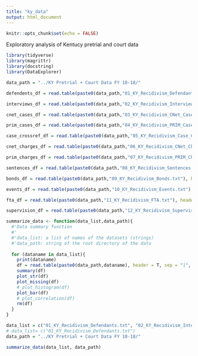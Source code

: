```yaml
---
title: "ky_data"
output: html_document
---
```


```r
knitr::opts_chunk$set(echo = FALSE)
```

Exploratory analysis of Kentucy pretrial and court data 
```r
library(tidyverse)
library(magrittr)
library(docstring)
library(DataExplorer)

data_path = "../KY Pretrial + Court Data FY 10-18/"

```


```r
defendents_df = read.table(paste0(data_path,"01_KY_Recidivism_Defendants.txt"), header = T, sep = "|", fill = T, strip.white = T)

interviews_df = read.table(paste0(data_path,"02_KY_Recidivism_Interviews.txt"), header = T, sep = "|", fill = T, strip.white = T)

cnet_cases_df = read.table(paste0(data_path,"03_KY_Recidivism_CNet_Cases.txt"), header = T, sep = "|", fill = T, strip.white = T)

prim_cases_df = read.table(paste0(data_path,"04_KY_Recidivism_PRIM_Cases.txt"), header = T, sep = "|", fill = T, strip.white = T)

case_crossref_df = read.table(paste0(data_path,"05_KY_Recidivism_Case_Cross_Reference.txt"), header = T, sep = "|", fill = T, strip.white = T)

cnet_charges_df = read.table(paste0(data_path,"06_KY_Recidivism_CNet_Charges.txt"), header = T, sep = "|", fill = T, strip.white = T)

prim_charges_df = read.table(paste0(data_path,"07_KY_Recidivism_PRIM_Charges.txt"), header = T, sep = "|", fill = T, strip.white = T)

sentences_df = read.table(paste0(data_path,"08_KY_Recidivism_Sentences.txt"), header = T, sep = "|", fill = T, strip.white = T)

bonds_df = read.table(paste0(data_path,"09_KY_Recidivism_Bonds.txt"), header = T, sep = "|", fill = T, strip.white = T)

events_df = read.table(paste0(data_path,"10_KY_Recidivism_Events.txt"), header = T, sep = "|", fill = T, strip.white = T)

fta_df = read.table(paste0(data_path,"11_KY_Recidivism_FTA.txt"), header = T, sep = "|", fill = T, strip.white = T)

supervision_df = read.table(paste0(data_path,"12_KY_Recidivism_Supervision.txt"), header = T, sep = "|", fill = T, strip.white = T)

```


```r
summarize_data <- function(data_list,data_path){
  #'Data summary function
  #'
  #'data_list: a list of names of the datasets (strings)
  #'data_path: string of the root directory of the data
  
  for (dataname in data_list){
    print(dataname)
    df = read.table(paste0(data_path,dataname), header = T, sep = "|", fill = T, strip.white = T)
    summary(df)
    plot_str(df)
    plot_missing(df)
    # plot_histogram(df)
    plot_bar(df)
    # plot_correlation(df)
    rm(df)
  }
}
```




```r
data_list = c("01_KY_Recidivism_Defendants.txt", "02_KY_Recidivism_Interviews.txt" ,"03_KY_Recidivism_CNet_Cases.txt","04_KY_Recidivism_PRIM_Cases.txt","05_KY_Recidivism_Case_Cross_Reference.txt", "06_KY_Recidivism_CNet_Charges.txt", "07_KY_Recidivism_PRIM_Charges.txt", "08_KY_Recidivism_Sentences.txt", "09_KY_Recidivism_Bonds.txt", "10_KY_Recidivism_Events.txt", "11_KY_Recidivism_FTA.txt","12_KY_Recidivism_Supervision.txt")
# data_list= c("01_KY_Recidivism_Defendants.txt")
data_path = "../KY Pretrial + Court Data FY 10-18/"

summarize_data(data_list, data_path)
```

